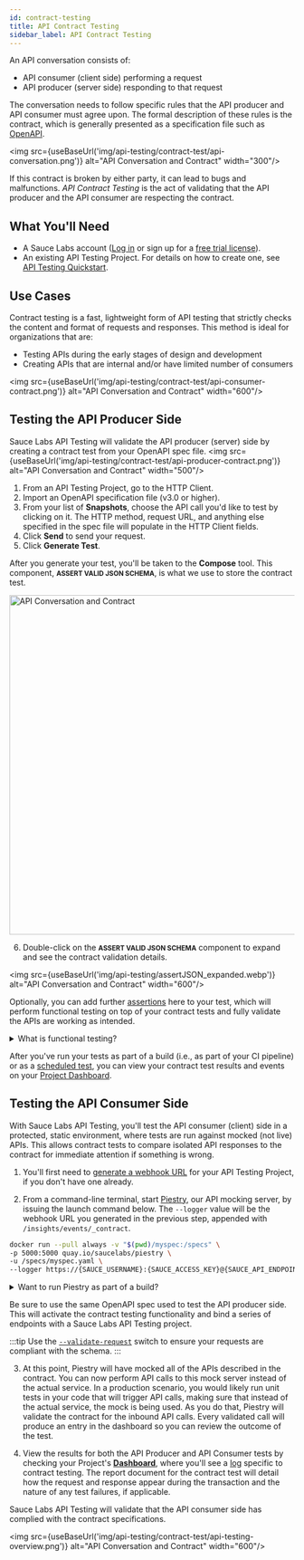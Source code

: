 ```yaml
---
id: contract-testing
title: API Contract Testing
sidebar_label: API Contract Testing
---
```



An API conversation consists of:

- API consumer (client side) performing a request
- API producer (server side) responding to that request

The conversation needs to follow specific rules that the API producer and API consumer must agree upon. The formal description of these rules is the contract, which is generally presented as a specification file such as [OpenAPI](https://swagger.io/docs/specification/about/).

<img src={useBaseUrl('img/api-testing/contract-test/api-conversation.png')} alt="API Conversation and Contract" width="300"/>

If this contract is broken by either party, it can lead to bugs and malfunctions. _API Contract Testing_ is the act of validating that the API producer and the API consumer are respecting the contract.

## What You'll Need

- A Sauce Labs account ([Log in](https://accounts.saucelabs.com/am/XUI/#login/) or sign up for a [free trial license](https://saucelabs.com/sign-up)).
- An existing API Testing Project. For details on how to create one, see [API Testing Quickstart](/api-testing/quickstart/).

## Use Cases

Contract testing is a fast, lightweight form of API testing that strictly checks the content and format of requests and responses. This method is ideal for organizations that are:

- Testing APIs during the early stages of design and development
- Creating APIs that are internal and/or have limited number of consumers

<img src={useBaseUrl('img/api-testing/contract-test/api-consumer-contract.png')} alt="API Conversation and Contract" width="600"/>

## Testing the API Producer Side

Sauce Labs API Testing will validate the API producer (server) side by creating a contract test from your OpenAPI spec file.
<img src={useBaseUrl('img/api-testing/contract-test/api-producer-contract.png')} alt="API Conversation and Contract" width="500"/>

1. From an API Testing Project, go to the HTTP Client.
2. Import an OpenAPI specification file (v3.0 or higher).
3. From your list of **Snapshots**, choose the API call you'd like to test by clicking on it. The HTTP method, request URL, and anything else specified in the spec file will populate in the HTTP Client fields.
4. Click **Send** to send your request.
5. Click **Generate Test**.

  <p>After you generate your test, you'll be taken to the <strong>Compose</strong> tool. This component, <small><strong>ASSERT VALID JSON SCHEMA</strong></small>, is what we use to store the contract test.</p>
  <img src={useBaseUrl('img/api-testing/assertJSON.png')} alt="API Conversation and Contract" width="600"/>

6. <p>Double-click on the <small><strong>ASSERT VALID JSON SCHEMA</strong></small> component to expand and see the contract validation details.</p>

<img src={useBaseUrl('img/api-testing/assertJSON_expanded.webp')} alt="API Conversation and Contract" width="600"/>

Optionally, you can add further [assertions](/api-testing/composer/) here to your test, which will perform functional testing on top of your contract tests and fully validate the APIs are working as intended.

<details>
  <summary>What is functional testing?</summary>
  <i>Functional testing</i> is a more robust, data-driven method that checks the API logic and consumer flows. If your organization is creating a large-scale API program that will have public APIs with third-party consumers, for example, functional testing is ideal. That's where adding functional testing to complement your contract testing strategy can give your development team insight into how accurately your APIs render, and ultimately bring products to market faster.
</details>

After you've run your tests as part of a build (i.e., as part of your CI pipeline) or as a [scheduled test](/api-testing/schedule-test/), you can view your contract test results and events on your [Project Dashboard](/api-testing/project-dashboard/).

## Testing the API Consumer Side

With Sauce Labs API Testing, you'll test the API consumer (client) side in a protected, static environment, where tests are run against mocked (not live) APIs. This allows contract tests to compare isolated API responses to the contract for immediate attention if something is wrong.

1. You'll first need to [generate a webhook URL](/api-testing/integrations/apitesting-saucectl-integration/#step-1-create-a-webhook) for your API Testing Project, if you don't have one already.

2. From a command-line terminal, start [Piestry](/api-testing/mocking/), our API mocking server, by issuing the launch command below. The `--logger` value will be the webhook URL you generated in the previous step, appended with `/insights/events/_contract`.

```bash
docker run --pull always -v "$(pwd)/myspec:/specs" \
-p 5000:5000 quay.io/saucelabs/piestry \
-u /specs/myspec.yaml \
--logger https://{SAUCE_USERNAME}:{SAUCE_ACCESS_KEY}@{SAUCE_API_ENDPOINT}/{hook_id}/insights/events/_contract
```

<details>
  <summary>Want to run Piestry as part of a build?</summary>

  Alternatively, you can run the command as a [build](/api-testing/project-dashboard/#test-build-reports) by issuing the following launch command instead of the above:

  ```bash
  docker run --pull always -v "$(pwd)/myspec:/specs" \
  -p 5000:5000 quay.io/saucelabs/piestry \
  -u /specs/myspec.yaml \
  --logger "https://{SAUCE_USERNAME}:{SAUCE_ACCESS_KEY}@{SAUCE_API_ENDPOINT}/{hook_id}/insights/events/_contract?buildId=build123"
  ```

  Here, the URL is appended by the `buildId` parameter.
</details>

Be sure to use the same OpenAPI spec used to test the API producer side. This will activate the contract testing functionality and bind a series of endpoints with a Sauce Labs API Testing project.

:::tip
Use the [`--validate-request`](/api-testing/mocking/#validate-request) switch to ensure your requests are compliant with the schema.
:::

3. At this point, Piestry will have mocked all of the APIs described in the contract. You can now perform API calls to this mock server instead of the actual service. In a production scenario, you would likely run unit tests in your code that will trigger API calls, making sure that instead of the actual service, the mock is being used. As you do that, Piestry will validate the contract for the inbound API calls. Every validated call will produce an entry in the dashboard so you can review the outcome of the test.

4. View the results for both the API Producer and API Consumer tests by checking your Project's [**Dashboard**](/api-testing/project-dashboard/), where you'll see a [log](/api-testing/project-dashboard/#test-logs) specific to contract testing. The report document for the contract test will detail how the request and response appear during the transaction and the nature of any test failures, if applicable.

Sauce Labs API Testing will validate that the API consumer side has complied with the contract specifications.

<img src={useBaseUrl('img/api-testing/contract-test/api-testing-overview.png')} alt="API Conversation and Contract" width="600"/>
